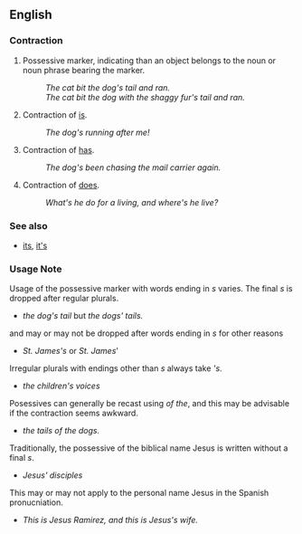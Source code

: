 ==English==

===Contraction===
# Possessive marker, indicating than an object belongs to the noun or noun phrase bearing the marker.
#: ''The cat bit the dog's tail and ran.''
#: ''The cat bit the dog with the shaggy fur's tail and ran.''
# Contraction of [[is]].
#: ''The dog's running after me!''
# Contraction of [[has]].
#: ''The dog's been chasing the mail carrier again.''
# Contraction of [[does]].
#: ''What's he do for a living, and where's he live?''

===See also===
* [[its]], [[it's]]

===Usage Note===
Usage of the possessive marker with words ending in ''s'' varies.  The final ''s'' is dropped after regular plurals.
* ''the dog's tail'' but ''the dogs' tails.''
and may or may not be dropped after words ending in ''s'' for other reasons
* ''St. James's'' or ''St. James'''

Irregular plurals with endings other than ''s'' always take '''s''.
* ''the children's voices''

Posessives can generally be recast using ''of the'', and this may be advisable if the contraction seems awkward.

* ''the tails of the dogs.''

Traditionally, the possessive of the biblical name Jesus is written without a final ''s''.

* ''Jesus' disciples''

This may or may not apply to the personal name Jesus in the Spanish pronucniation.

* ''This is Jesus Ramirez, and this is Jesus's wife.''